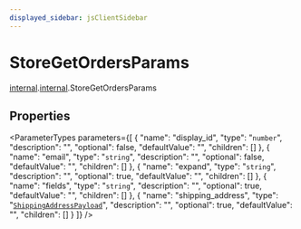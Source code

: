 ```yaml
---
displayed_sidebar: jsClientSidebar
---
```



# StoreGetOrdersParams

[internal](../../admin_discounts/modules/admin_discounts.internal.mdx).[internal](../modules/admin_discounts.internal.internal.mdx).StoreGetOrdersParams

## Properties

<ParameterTypes parameters={[
  {
    "name": "display_id",
    "type": "`number`",
    "description": "",
    "optional": false,
    "defaultValue": "",
    "children": []
  },
  {
    "name": "email",
    "type": "`string`",
    "description": "",
    "optional": false,
    "defaultValue": "",
    "children": []
  },
  {
    "name": "expand",
    "type": "`string`",
    "description": "",
    "optional": true,
    "defaultValue": "",
    "children": []
  },
  {
    "name": "fields",
    "type": "`string`",
    "description": "",
    "optional": true,
    "defaultValue": "",
    "children": []
  },
  {
    "name": "shipping_address",
    "type": "[`ShippingAddressPayload`](admin_discounts.internal.internal.ShippingAddressPayload.mdx)",
    "description": "",
    "optional": true,
    "defaultValue": "",
    "children": []
  }
]} />
